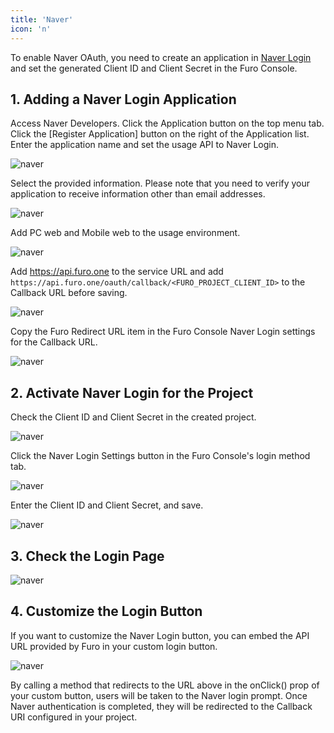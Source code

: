 ```yaml
---
title: 'Naver'
icon: 'n'
---
```


To enable Naver OAuth, you need to create an application in [Naver Login](https://developers.naver.com/products/login/api/api.md) and set the generated Client ID and Client Secret in the Furo Console.

## 1. Adding a Naver Login Application

Access Naver Developers. Click the Application button on the top menu tab. Click the [Register Application] button on the right of the Application list. Enter the application name and set the usage API to Naver Login.

<img src="/images/naver1.png" alt="naver" />

Select the provided information. Please note that you need to verify your application to receive information other than email addresses.

<img src="/images/naver2.webp" alt="naver" />

Add PC web and Mobile web to the usage environment.

<img src="/images/naver3.png" alt="naver" />

Add https://api.furo.one to the service URL and add `https://api.furo.one/oauth/callback/<FURO_PROJECT_CLIENT_ID>` to the Callback URL before saving.

<img src="/images/naver4.png" alt="naver" />

Copy the Furo Redirect URL item in the Furo Console Naver Login settings for the Callback URL.

<img src="/images/naver5.jpeg" alt="naver" />

## 2. Activate Naver Login for the Project

Check the Client ID and Client Secret in the created project.

<img src="/images/naver6.png" alt="naver" />

Click the Naver Login Settings button in the Furo Console's login method tab.

<img src="/images/naver7.jpeg" alt="naver" />

Enter the Client ID and Client Secret, and save.

<img src="/images/naver8.jpeg" alt="naver" />

## 3. Check the Login Page

<img src="/images/naver9.png" alt="naver" />

## 4. Customize the Login Button

If you want to customize the Naver Login button, you can embed the API URL provided by Furo in your custom login button.

<img src="/images/naver10.jpeg" alt="naver" />

By calling a method that redirects to the URL above in the onClick() prop of your custom button, users will be taken to the Naver login prompt. Once Naver authentication is completed, they will be redirected to the Callback URI configured in your project.
